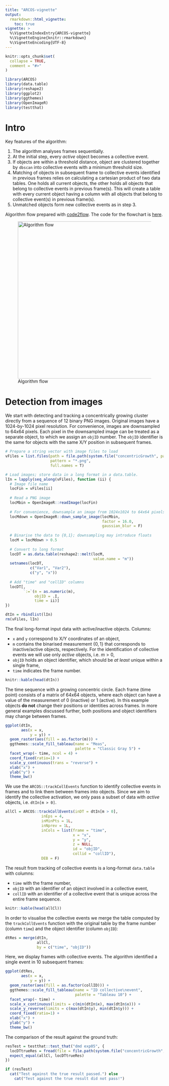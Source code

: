 ```yaml
---
title: "ARCOS-vignette"
output: 
  rmarkdown::html_vignette:
    toc: true 
vignette: >
  %\VignetteIndexEntry{ARCOS-vignette}
  %\VignetteEngine{knitr::rmarkdown}
  %\VignetteEncoding{UTF-8}
---
```


```r
knitr::opts_chunk$set(
  collapse = TRUE,
  comment = "#>"
)
```

```r
library(ARCOS)
library(data.table)
library(reshape2)
library(ggplot2)
library(ggthemes)
library(OpenImageR)
library(testthat)
```


# Intro

Key features of the algorithm:

1. The algorithm analyses frames sequentially.
2. At the initial step, every *active* object becomes a collective event.
3. If objects are within a threshold distance, object are clustered together by `dbscan` into collective events with a minimum threshold size.
4. Matching of objects in subsequent frame to collective events identified in previous frames relies on calculating a cartesian product of two data tables. One holds all current objects, the other holds all objects that belong to collective events in previous frame(s). This will create a table with every current object having a column with all objects that belong to collective event(s) in previous frame(s).
5. Unmatched objects form new collective events as in step 3.

Algorithm flow prepared with [code2flow](https://app.code2flow.com/nboDrmgQxXvp). The code for the flowchart is [here](code2flow/code2flow_R9K3s8.md).

![Algorithm flow](code2flow/code2flow_R9K3s8.png){width=500px}

# Detection from images

We start with detecting and tracking a concentrically growing cluster directly from a sequence of 12 binary PNG images. Original images have a 1024-by-1024 pixel resolution. For convenience, images are downsampled to 64x64 pixels. Each pixel in the downsampled image can be treated as a separate object, to which we assign an `objID` number. The `objID` identifier is the same for objects with the same X/Y position in subsequent frames.

```r
# Prepare a string vector with image files to load
vFiles = list.files(path = file.path(system.file("concentricGrowth", package="ARCOS"), "png"), 
                    pattern = "*.png", 
                    full.names = T)

# Load images; store data in a long format in a data.table.
lIn = lapply(seq_along(vFiles), function (ii) {
  # Image file name
  locFin = vFiles[ii]
  
  # Read a PNG image
  locMbin = OpenImageR::readImage(locFin)
  
  # For convenience, downsample an image from 1024x1024 to 64x64 pixels.
  locMdown = OpenImageR::down_sample_image(locMbin, 
                                           factor = 16.0, 
                                           gaussian_blur = F)
  
  # Binarise the data to {0,1}; downsampling may introduce floats
  locM = locMdown > 0.5
  
  # Convert to long format
  locDT = as.data.table(reshape2::melt(locM, 
                                       value.name = "m"))
  setnames(locDT, 
           c("Var1", "Var2"), 
           c("y", "x"))
  
  # Add "time" and "cellID" columns
  locDT[,
        `:=`(m = as.numeric(m),
             objID = .I,
             time = ii)]
})

dtIn = rbindlist(lIn)
rm(vFiles, lIn)
```


The final long-format input data with active/inactive objects. Columns:

- `x` and `y` correspond to X/Y coordinates of an object,
- `m` contains the binarised measurement $\{0,1\}$ that corresponds to inactive/active objects, respectively. For the identification of collective events we will use only *active* objects, i.e. $m > 0$,
- `objID` holds an object identifier, which should be *at least* unique within a single frame,
- `time` indicates the frame number.

```r
knitr::kable(head(dtIn))
```

The time sequence with a growing concentric circle. Each frame (time point) consists of a matrix of 64x64 objects, where each object can have a value of the measurement of 0 (inactive) or 1 (active). In this example objects **do not** change their positions or identities across frames. In more general examples discussed further, both positions and object identifiers may change between frames.

```r
ggplot(dtIn,
       aes(x = x,
           y = y)) +
  geom_raster(aes(fill = as.factor(m))) +
  ggthemes::scale_fill_tableau(name = "Meas",
                               palette = "Classic Gray 5") +
  facet_wrap(~ time, ncol = 4) +
  coord_fixed(ratio=1) +
  scale_y_continuous(trans = "reverse") +
  xlab("x") +
  ylab("y") +
  theme_bw()
```

We use the `ARCOS::trackCollEvents` function to identify collective events in frames and to link them between frames into objects. Since we aim to identify the collective activation, we only pass a subset of data with *active* objects, i.e. `dtIn[m > 0]`.

```r
allCl = ARCOS::trackCollEvents(inDT = dtIn[m > 0], 
                inEps = 4, 
                inMinPts = 1L, 
                inNprev = 1L, 
                inCols = list(frame = "time",
                              x = "x",
                              y = "y",
                              z = NULL,
                              id = "objID",
                              collid = "collID"),
                DEB = F)
```

The result from tracking of collective events is a long-format `data.table` with columns:

- `time` with the frame number,
- `objID` with an identifier of an object involved in a collective event,
- `collID` with an identifier of a collective event that is unique across the entire frame sequence.

```r
knitr::kable(head(allCl))
```

In order to visualise the collective events we merge the table computed by the `trackCollEvents` function with the original table by the frame number (column `time`) and the object identifier (column `objID`):

```r
dtRes = merge(dtIn,
              allCl,
              by = c("time", "objID"))
```


Here, we display frames with collective events. The algorithm identified a single event in 10 subsequent frames:

```r
ggplot(dtRes,
       aes(x = x,
           y = y)) +
  geom_raster(aes(fill = as.factor(collID))) +
  ggthemes::scale_fill_tableau(name = "ID collective\nevent",
                               palette = "Tableau 10") +
  facet_wrap(~ time) +
  scale_x_continuous(limits = c(min(dtIn$x), max(dtIn$x))) +
  scale_y_reverse(limits = c(max(dtIn$y), min(dtIn$y))) +
  coord_fixed(ratio=1) +
  xlab("x") +
  ylab("y") +
  theme_bw()
```

The comparison of the result against the ground truth:

```r
resTest = testthat::test_that("dmd exp05", {
  locDTtrueRes = fread(file = file.path(system.file("concentricGrowth", package="ARCOS"), "exp05_out.csv"))
  expect_equal(allCl, locDTtrueRes)
})

if (resTest)
  cat("Test against the true result passed.") else 
    cat("Test against the true result did not pass!")
```
